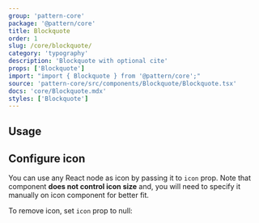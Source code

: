 ```yaml
---
group: 'pattern-core'
package: '@pattern/core'
title: Blockquote
order: 1
slug: /core/blockquote/
category: 'typography'
description: 'Blockquote with optional cite'
props: ['Blockquote']
import: "import { Blockquote } from '@pattern/core';"
source: 'pattern-core/src/components/Blockquote/Blockquote.tsx'
docs: 'core/Blockquote.mdx'
styles: ['Blockquote']
---
```



## Usage

<Demo data={BlockquoteDemos.configurator} />

## Configure icon

You can use any React node as icon by passing it to `icon` prop.
Note that component **does not control icon size** and, you will need to specify it manually on icon component for better fit.

<Demo data={BlockquoteDemos.icon} />

To remove icon, set `icon` prop to null:

<Demo data={BlockquoteDemos.noIcon} />
